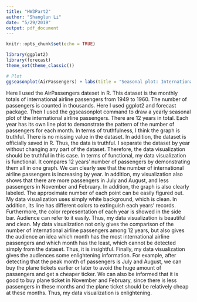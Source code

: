 ```yaml
---
title: "HW3Part2"
author: "Shanglun Li"
date: "5/29/2019"
output: pdf_document
---
```


```r
knitr::opts_chunk$set(echo = TRUE)
```

```r
library(ggplot2)
library(forecast)
theme_set(theme_classic())

# Plot
ggseasonplot(AirPassengers) + labs(title = "Seasonal plot: International Airline Passengers", y = "Monthly Totals of International Airline Passengers")
```

Here I used the AirPassengers dateset in R. This dataset is the monthly totals of international airline passengers from 1949 to 1960. The number of passengers is counted in thousands. Here I used ggplot2 and forecast package. Then I used the ggseasonplot command to draw a yearly seasonal plot of the international airline passengers. There are 12 years in total. Each year has its own line plot to demonstrate the pattern of the number of passengers for each month. In terms of truthfulness, I think the graph is truthful. There is no missing value in the dataset. In addition, the dataset is officially saved in R. Thus, the data is truthful. I separate the dataset by year without changing any part of the dataset. Therefore, the data visualization should be truthful in this case. In terms of functional, my data visualization is functional. It compares 12 years' number of passengers by demonstrating them all in one graph. We can clearly see that the number of international airline passengers is increasing by year. In addition, my visualization also shows that there are more passengers in July and August, and less passengers in November and February. In addition, the graph is also clearly labeled. The approximate number of each point can be easily figured out. My data visualization uses simply white background, which is clean. In addition, its line has different colors to extinguish each years’ records. Furthermore, the color representation of each year is showed in the side bar. Audience can refer to it easily. Thus, my data visualization is beautiful and clean. My data visualization not only gives the comparison of the number of international airline passengers among 12 years, but also gives the audience an idea which month has the most international airline passengers and which month has the least, which cannot be detected simply from the dataset. Thus, it is insightful. Finally, my data visualization gives the audiences some enlightening information. For example, after detecting that the peak month of passengers is July and August, we can buy the plane tickets earlier or later to avoid the huge amount of passengers and get a cheaper ticker. We can also be informed that it is good to buy plane ticket in November and February, since there is less passengers in these months and the plane ticket should be relatively cheap at these months. Thus, my data visualization is enlightening. 
